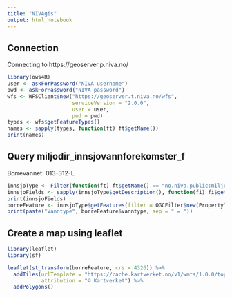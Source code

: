 ```yaml
---
title: "NIVAgis"
output: html_notebook
---
```



## Connection

Connecting to https://geoserver.p.niva.no/

```r
library(ows4R)
user <- askForPassword("NIVA username")
pwd <- askForPassword("NIVA password")
wfs <- WFSClient$new("https://geoserver.t.niva.no/wfs", 
                     serviceVersion = "2.0.0", 
                     user = user, 
                     pwd = pwd)
types <- wfs$getFeatureTypes()
names <- sapply(types, function(ft) ft$getName())
print(names)

```

## Query miljodir_innsjovannforekomster_f

Borrevannet: 013-312-L

```r
innsjoType <- Filter(function(ft) ft$getName() == "no.niva.public:miljodir_innsjovannforekomster_f", types)[[1]]
innsjoFields <- sapply(innsjoType$getDescription(), function(fi) fi$getName())
print(innsjoFields)
borreFeature <- innsjoType$getFeatures(filter = OGCFilter$new(PropertyIsEqualTo$new("vannforekomstid", "013-312-L")))
print(paste("Vanntype", borreFeature$vanntype, sep = " = "))
```

## Create a map using leaflet

```r
library(leaflet)
library(sf)

leaflet(st_transform(borreFeature, crs = 4326)) %>%
  addTiles(urlTemplate = "https://cache.kartverket.no/v1/wmts/1.0.0/topo/default/webmercator/{z}/{y}/{x}.png",
           attribution = "© Kartverket") %>%
  addPolygons()
```
